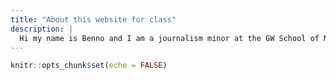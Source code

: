 ```yaml
---
title: "About this website for class"
description: |
  Hi my name is Benno and I am a journalism minor at the GW School of Media and Public Affairs. Interstingly, I have little interest in becoming a journalist as a career, but nonetheless I have enjoyed the subject and the way it has made me think about the world and writing. The most recent class I took, Reporting in a Digital Age is really interesting as it combines data, technology, and journalism.
---
```


```r
knitr::opts_chunk$set(echo = FALSE)
```
